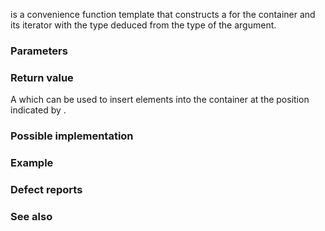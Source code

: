 {{cpp/title|inserter}}
{{cpp/iterator/navbar}}
{{dcl begin}}
{{dcl header|iterator}}
{{dcl rev multi|until1=c++20|dcl1=
template&lt; class Container &gt;
std::insert_iterator&lt;Container&gt;
    inserter( Container&amp; c, typename Container::iterator i );
|dcl2=
template&lt; class Container &gt;
constexpr std::insert_iterator&lt;Container&gt;
    inserter( Container&amp; c, ranges::iterator_t&lt;Container&gt; i );
}}
{{dcl end}}

{{tt|inserter}} is a convenience function template that constructs a {{lc|std::insert_iterator}} for the container {{c|c}} and its iterator {{c|i}} with the type deduced from the type of the argument.

===Parameters===
{{par begin}}
{{par|c|container that supports an {{tt|insert}} operation}}
{{par|i|iterator in {{c|c}} indicating the insertion position}}
{{par end}}

===Return value===
A {{lc|std::insert_iterator}} which can be used to insert elements into the container {{c|c}} at the position indicated by {{c|i}}.

===Possible implementation===
{{eq fun|1=
template&lt;class Container&gt;
std::insert_iterator&lt;Container&gt; inserter(Container&amp; c, typename Container::iterator i)
{
    return std::insert_iterator&lt;Container&gt;(c, i);
}
}}

===Example===
{{example
|code=
#include &lt;algorithm&gt;
#include &lt;iostream&gt;
#include &lt;iterator&gt;
#include &lt;set&gt;
#include &lt;vector&gt;

int main()
{
    std::multiset&lt;int&gt; s{1, 2, 3};
    
    // std::inserter is commonly used with multi-sets
    std::fill_n(std::inserter(s, s.end()), 5, 2);
    
    for (int n : s)
        std::cout &lt;&lt; n &lt;&lt; ' ';
    std::cout &lt;&lt; '\n';
    
    std::vector&lt;int&gt; d{100, 200, 300};
    std::vector&lt;int&gt; v{1, 2, 3, 4, 5};
    
    // when inserting in a sequence container, insertion point advances
    // because each std::insert_iterator::operator= updates the target iterator
    std::copy(d.begin(), d.end(), std::inserter(v, std::next(v.begin())));
    
    for (int n : v)
        std::cout &lt;&lt; n &lt;&lt; ' ';
    std::cout &lt;&lt; '\n';
}
|output=
1 2 2 2 2 2 2 3 
1 100 200 300 2 3 4 5 
}}

===Defect reports===
{{dr list begin}}
{{dr list item|wg=lwg|dr=561|std=C++98|before=the type of {{c|i}} was independent of {{tt|Container}}|after=it is the iterator type of {{tt|Container}}}} 
{{dr list end}}

===See also===
{{dsc begin}}
{{dsc inc|cpp/iterator/dsc insert_iterator}}
{{dsc inc|cpp/iterator/dsc back_inserter}}
{{dsc inc|cpp/iterator/dsc front_inserter}}
{{dsc end}}

{{langlinks|de|es|fr|it|ja|pt|ru|zh}}